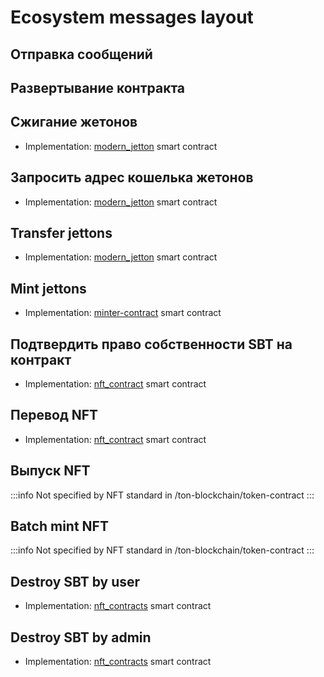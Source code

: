 

# Ecosystem messages layout

## Отправка сообщений

<div class="text--center">
  <ThemedImage
    alt="Diagram of message sending flow"
    sources={{
      light:
        "/img/docs/ecosystem-messages-layout/ecosystem_messages_layout_1.svg?raw=true",
      dark: "/img/docs/ecosystem-messages-layout/ecosystem_messages_layout_1_dark.svg?raw=true",
    }}
  />
</div>

## Развертывание контракта

<div class="text--center">
  <ThemedImage
    alt="Diagram of contract deployment process"
    sources={{
      light:
        "/img/docs/ecosystem-messages-layout/ecosystem_messages_layout_2.svg?raw=true",
      dark: "/img/docs/ecosystem-messages-layout/ecosystem_messages_layout_2_dark.svg?raw=true",
    }}
  />
</div>

## Сжигание жетонов

- Implementation: [modern_jetton](https://github.com/EmelyanenkoK/modern_jetton/blob/master/contracts/op-codes.func) smart contract
  <div class="text--center">
    <ThemedImage
      alt="Diagram of jetton burning process"
      sources={{
        light:
          "/img/docs/ecosystem-messages-layout/ecosystem_messages_layout_3.svg?raw=true",
        dark: "/img/docs/ecosystem-messages-layout/ecosystem_messages_layout_3_dark.svg?raw=true",
      }}
    />
  </div>

## Запросить адрес кошелька жетонов

- Implementation: [modern_jetton](https://github.com/EmelyanenkoK/modern_jetton/blob/master/contracts/op-codes.func) smart contract
  <div class="text--center">
    <ThemedImage
      alt="Diagram of wallet address request flow"
      sources={{
        light:
          "/img/docs/ecosystem-messages-layout/ecosystem_messages_layout_4.svg?raw=true",
        dark: "/img/docs/ecosystem-messages-layout/ecosystem_messages_layout_4_dark.svg?raw=true",
      }}
    />
  </div>

## Transfer jettons

- Implementation: [modern_jetton](https://github.com/EmelyanenkoK/modern_jetton/blob/master/contracts/op-codes.func) smart contract
  <div class="text--center">
    <ThemedImage
      alt="Diagram of jetton transfer process"
      sources={{
        light:
          "/img/docs/ecosystem-messages-layout/ecosystem_messages_layout_5.svg?raw=true",
        dark: "/img/docs/ecosystem-messages-layout/ecosystem_messages_layout_5_dark.svg?raw=true",
      }}
    />
  </div>

## Mint jettons

- Implementation: [minter-contract](https://github.com/ton-blockchain/minter-contract/blob/main/contracts/imports/op-codes.fc) smart contract
  <div class="text--center">
    <ThemedImage
      alt="Diagram of jetton minting process"
      sources={{
        light:
          "/img/docs/ecosystem-messages-layout/ecosystem_messages_layout_6.png?raw=true",
        dark: "/img/docs/ecosystem-messages-layout/ecosystem_messages_layout_6_dark.png?raw=true",
      }}
    />
  </div>

## Подтвердить право собственности SBT на контракт

- Implementation: [nft_contract](https://github.com/getgems-io/nft-contracts/blob/main/packages/contracts/sources/op-codes.fc) smart contract
  <div class="text--center">
    <ThemedImage
      alt="Diagram of SBT ownership verification"
      sources={{
        light:
          "/img/docs/ecosystem-messages-layout/ecosystem_messages_layout_7.svg?raw=true",
        dark: "/img/docs/ecosystem-messages-layout/ecosystem_messages_layout_7_dark.svg?raw=true",
      }}
    />
  </div>

## Перевод NFT

- Implementation: [nft_contract](https://github.com/getgems-io/nft-contracts/blob/main/packages/contracts/sources/op-codes.fc) smart contract
  <div class="text--center">
    <ThemedImage
      alt="Diagram of NFT transfer process"
      sources={{
        light:
          "/img/docs/ecosystem-messages-layout/ecosystem_messages_layout_8.svg?raw=true",
        dark: "/img/docs/ecosystem-messages-layout/ecosystem_messages_layout_8_dark.svg?raw=true",
      }}
    />
  </div>

## Выпуск NFT

:::info
Not specified by NFT standard in /ton-blockchain/token-contract
:::

<div class="text--center">
  <ThemedImage
    alt="Diagram of NFT minting process"
    sources={{
      light:
        "/img/docs/ecosystem-messages-layout/ecosystem_messages_layout_9.svg?raw=true",
      dark: "/img/docs/ecosystem-messages-layout/ecosystem_messages_layout_9_dark.svg?raw=true",
    }}
  />
</div>

## Batch mint NFT

:::info
Not specified by NFT standard in /ton-blockchain/token-contract
:::

<div class="text--center">
  <ThemedImage
    alt="Diagram of batch NFT minting process"
    sources={{
      light:
        "/img/docs/ecosystem-messages-layout/ecosystem_messages_layout_10.svg?raw=true",
      dark: "/img/docs/ecosystem-messages-layout/ecosystem_messages_layout_10_dark.svg?raw=true",
    }}
  />
</div>

## Destroy SBT by user

- Implementation: [nft_contracts](https://github.com/getgems-io/nft-contracts/blob/main/packages/contracts/sources/op-codes.fc) smart contract
  <div class="text--center">
    <ThemedImage
      alt="Diagram of user-initiated SBT destruction"
      sources={{
        light:
          "/img/docs/ecosystem-messages-layout/ecosystem_messages_layout_11.svg?raw=true",
        dark: "/img/docs/ecosystem-messages-layout/ecosystem_messages_layout_11_dark.svg?raw=true",
      }}
    />
  </div>

## Destroy SBT by admin

- Implementation: [nft_contracts](https://github.com/getgems-io/nft-contracts/blob/main/packages/contracts/sources/op-codes.fc) smart contract
  <div class="text--center">
    <ThemedImage
      alt="Diagram of admin-initiated SBT destruction"
      sources={{
        light:
          "/img/docs/ecosystem-messages-layout/ecosystem_messages_layout_12.svg?raw=true",
        dark: "/img/docs/ecosystem-messages-layout/ecosystem_messages_layout_12_dark.svg?raw=true",
      }}
    />
  </div>

<Feedback />
